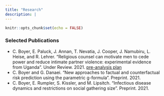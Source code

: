 ```yaml
---
title: "Research"
description: |
---
```


```r
knitr::opts_chunk$set(echo = FALSE)
```

### Selected Publications

- C. Boyer, E. Paluck, J. Annan, T. Nevatia, J. Cooper, J. Namubiru, L. Heise, and R. Lehrer. "Religious counsel can motivate men to cede power and reduce intimate partner violence: experimental evidence from Uganda". Under Review. 2021. [pre-analysis plan](https://www.socialscienceregistry.org/trials/3994/history/43131)
- C. Boyer and G. Danaei. "New approaches to factual and counterfactual risk prediction using the parametric g-formula". Preprint. 2021.
- C. Boyer, E. Rumpler, S. Kissler, and M. Lipsitch. "Infectious disease dynamics and restrictions on social gathering size". Preprint. 2021.





